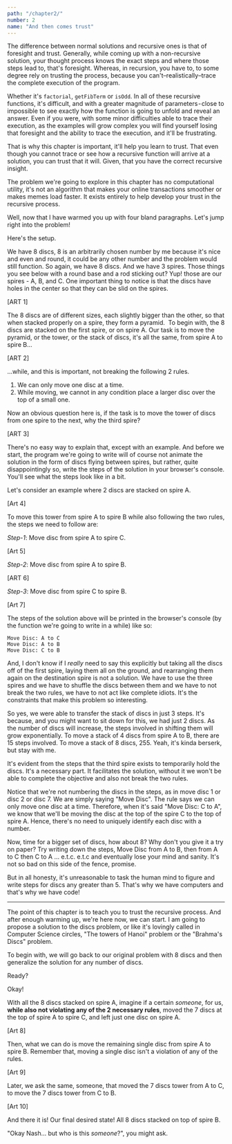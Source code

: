 ```yaml
---
path: "/chapter2/"
number: 2
name: "And then comes trust"
---
```


The difference between normal solutions and recursive ones is that of foresight and trust. Generally, while coming up with a non-recursive solution, your thought process knows the exact steps and where those steps lead to, that's foresight. Whereas, in recursion, you have to, to some degree rely on trusting the process, because you can't–realistically–trace the complete execution of the program.

Whether it's `factorial`, `getFibTerm` or `isOdd`. In all of these recursive functions, it's difficult, and with a greater magnitude of parameters - close to impossible to see exactly how the function is going to unfold and reveal an answer. Even if you were, with some minor difficulties able to trace their execution, as the examples will grow complex you will find yourself losing that foresight and the ability to trace the execution, and it'll be frustrating.

That is why this chapter is important, it'll help you learn to trust. That even though you cannot trace or see how a recursive function will arrive at a solution, you can trust that it will. Given, that you have the correct recursive insight.

The problem we're going to explore in this chapter has no computational utility, it's not an algorithm that makes your online transactions smoother or makes memes load faster. It exists entirely to help develop your trust in the recursive process.

Well, now that I have warmed you up with four bland paragraphs. Let's jump right into the problem!

Here's the setup.

We have 8 discs, 8 is an arbitrarily chosen number by me because it's nice and even and round, it could be any other number and the problem would still function. So again, we have 8 discs. And we have 3 spires. Those things you see below with a round base and a rod sticking out? Yup! those are our spires - A, B, and C. One important thing to notice is that the discs have holes in the center so that they can be slid on the spires.

[ART 1]

The 8 discs are of different sizes, each slightly bigger than the other, so that when stacked properly on a spire, they form a pyramid. 
To begin with, the 8 discs are stacked on the first spire, or on spire A.
Our task is to move the pyramid, or the tower, or the stack of discs, it's all the same, from spire A to spire B…

[ART 2]

...while, and this is important, not breaking the following 2 rules.


1. We can only move one disc at a time.
2. While moving, we cannot in any condition place a larger disc over the top of a small one.

Now an obvious question here is, if the task is to move the tower of discs from
one spire to the next, why the third spire?

[ART 3]

There's no easy way to explain that, except with an example. And before we start, the program we're going to write will of course not animate the solution in the form of discs flying between spires, but rather, quite disappointingly so, write the steps of the solution in your browser's console. You'll see what the steps look like in a bit.

Let's consider an example where 2 discs are stacked on spire A.

[Art 4]

To move this tower from spire A to spire B while also following the two rules, the steps we need to follow are:

*Step-1*: Move disc from spire A to spire C.

[Art 5]

*Step-2*: Move disc from spire A to spire B.

[ART 6]

*Step-3*: Move disc from spire C to spire B.

[Art 7]

The steps of the solution above will be printed in the browser's console (by the function we're going to write in a while) like so:

```
Move Disc: A to C
Move Disc: A to B
Move Disc: C to B
```

And, I don't know if I *really* need to say this explicitly but taking all the discs off of the first spire, laying them all on the ground, and rearranging them again on the destination spire is not a solution. We have to use the three spires and we have to shuffle the discs between them and we have to not break the two rules, we have to not act like complete idiots. It's the constraints that make this problem so interesting.

So yes, we were able to transfer the stack of discs in just 3 steps. It's because, and you might want to sit down for this, we had just 2 discs. As the number of discs will increase, the steps involved in shifting them will grow exponentially. To move a stack of 4 discs from spire A to B, there are 15 steps involved. To move a stack of 8 discs, 255. Yeah, it's kinda berserk, but stay with me.

It's evident from the steps that the third spire exists to temporarily hold the discs. It's a necessary part. It facilitates the solution, without it we won't be able to complete the objective and also not break the two rules.

Notice that we're not numbering the discs in the steps, as in move disc 1 or disc 2 or disc 7. We are simply saying "Move Disc". The rule says we can only move one disc at a time. Therefore, when it's said "Move Disc: C to A", we know that we'll be moving the disc at the top of the spire C to the top of spire A. Hence, there's no need to uniquely identify each disc with a number.

Now, time for a bigger set of discs, how about 8? Why don't you give it a try on paper? Try writing down the steps, Move Disc from A to B, then from A to C then C to A … e.t.c. e.t.c and eventually lose your mind and sanity. It's not so bad on this side of the fence, promise.

But in all honesty, it's unreasonable to task the human mind to figure and write steps for discs any greater than 5. That's why we have computers and that's why we have code!

---

The point of this chapter is to teach you to trust the recursive process. And after enough warming up, we're here now, we can start. I am going to propose a solution to the discs problem, or like it's lovingly called in Computer Science circles, "The towers of Hanoi" problem or the "Brahma's Discs" problem.

To begin with, we will go back to our original problem with 8 discs and then generalize the solution for any number of discs.

Ready?

Okay!

With all the 8 discs stacked on spire A, imagine if a certain *someone*, for us, **while also not violating any of the 2 necessary rules**, moved the 7 discs at the top of spire A to spire C, and left just one disc on spire A.

[Art 8]

Then, what we can do is move the remaining single disc from spire A to spire B. Remember that, moving a single disc isn't a violation of any of the rules.

[Art 9]

Later, we ask the same, someone, that moved the 7 discs tower from A to C, to move the 7 discs tower from C to B.

[Art 10]

And there it is! Our final desired state! All 8 discs stacked on top of spire B.

"Okay Nash… but who is this *someone*?", you might ask.